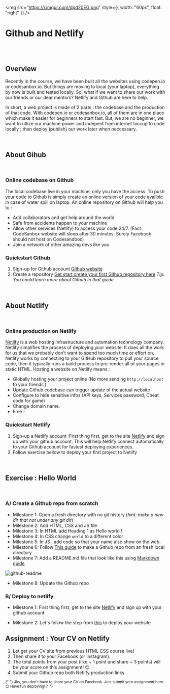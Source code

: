 <img
  src="https://i.imgur.com/dpd20EG.png"
  style={{ width: "60px", float: "right" }}
/>

# Github and Netlify

<br />
<br />

## Overview

Recently in the course, we have been built all the websites using codepen.io or codesanbox.io. But things are moving to local (your laptop), everything by now is built and tested locally. So, what if we want to share our work with our friends or our dear mentors? Netlify and Github are here to help.

In short, a web project is made of 2 parts : the codebase and the production of that code. With codepen.io or codesanbox.io, all of them are in one place which make it easier for beginners to start fast. But, we are no beginner, we want to utlize our machine power and indepent from internet hiccup to code locally ; then deploy (publish) our work later when neccessary.

<br />

## About Gihub

<br />

### Online codebase on Github

The local codebase live in your machine, only you have the access. To push your code to Github is simply create an online version of your code availble in case of water spill on laptop. An online repository on Github will help you to :

- Add collaborators and get help around the world
- Safe from accidents happen to your machine
- Allow other services (Netlify) to access your code 24/7. (Fact : CodeSanbox website will sleep after 30 minutes. Surely Facebook should not host on Codesandbox)
- Join a network of other amazing devs like you

### Quickstart Github

1. Sign-up for Github account [Github website](https://github.com/)
2. Create a repository [Get start create your first Github repository here](https://docs.github.com/en/get-started/quickstart/create-a-repo) _Tip: You could learn more about Github in that guide_

<br />

## About Netlify

<br />

### Online production on Netlify

[Netlify](https://www.netlify.com/) is a web hosting infrastructure and automation technology company. Netlify simplifies the process of deploying your website. It does all the work for us that we probably don't want to spend too much time or effort on. Netlify works by connecting to your GitHub repository to pull your source code, then it typically runs a build process to pre-render all of your pages in static HTML. Hosting a website on Netlify means :

- Globally hosting your project online (No more sending `http://localhost` to your friends )
- Update Github codebase can trigger update of the actual website
- Configure to hide sensitive infos (API keys, Services password, Cheat code for game)
- Change domain name.
- Free !

### Quickstart Netlify

1. Sign-up a Netlify account :First thing first, get to the site [Netlify](https://www.netlify.com/) and sign up with your github account. This will help Netlify connect automatically to your Github account for fastest deploying experiences.
2. Follow exercise bellow to deploy your first project to Netlify

<br />

## Exercise : Hello World

<br />

### A/ Create a Github repo from scratch

- Milestone 1: Open a fresh directory with no git history (_hint: make a new dir that not under any git dir_)
- Milestone 2: Add HTML, CSS and JS file
- Milestone 3: In HTML add Heading 1 as Hello world !
- Milestone 4: In CSS change `world` to a different color
- Milestone 5: In JS , add code so that your name also show on the web.
- Milestone 6: Follow [This guide](https://kbroman.org/github_tutorial/pages/init.html) to make a Github repo from an fresh local directory
- Milestone 7: Add a README.md file that look like this using [Markdown guide](https://www.markdownguide.org/basic-syntax/)

![github-readme](../../assets/wv/m14/github-readme.png)

- Milestone 8: Update the Github repo

### B/ Deploy to netlify

- Milestone 1: First thing first, get to the site [Netlify](https://www.netlify.com/) and sign up with your github account

- Milestone 2: Let's follow the step from [this](https://www.netlify.com/blog/2016/09/29/a-step-by-step-guide-deploying-on-netlify/) to deploy your website

## Assignment : Your CV on Netlify

1. Let get your CV site from previous HTML CSS course live!
2. Then share it to your Facebook (or Instagram).
3. The total points from your post (like + 1 point and share + 3 points) will be your score on this assignment! 😉
4. Submit your Github repo both Netlify production links.

<small>
  {" "}
  Jks, you don't have to share your CV on Facebook. Just submit your assignment here
  😉 Have fun deploying!{" "}
</small>

<br />
<br />
<br />
